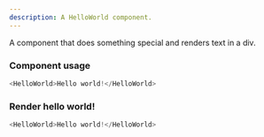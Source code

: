 ```yaml
---
description: A HelloWorld component.
---
```



A component that does something special and renders text in a div.

### Component usage
```js
<HelloWorld>Hello world!</HelloWorld>
```

### Render hello world!

```js live
<HelloWorld>Hello world!</HelloWorld>
```
